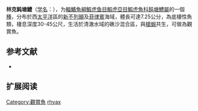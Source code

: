 {{Speciesbox 
| status = NE
| status_system = IUCN3.1
| taxon = Amblyeleotris rhyax
| authority =  [[Polunin|Polunin]] & [[Lubbock|Lubbock]], 1979
| synonyms = 
}}

'''林克鈍塘鱧'''（[[学名|学名]]：{{lang|la|'''''Amblyeleotris rhyax'''''}}），为[[輻鰭魚綱|輻鰭魚綱]][[鰕虎鱼目|鰕虎鱼目]][[鰕虎亞目|鰕虎亞目]][[鰕虎魚科|鰕虎魚科]][[鈍塘鱧屬|鈍塘鱧屬]]的一個[[種|種]]，分布於西[[太平洋|太平洋]]區的[[新不列顛|新不列顛]]及[[菲律賓|菲律賓]]海域，體長可達7.25公分，為底棲性魚類，棲息深度30-45公尺，生活於清澈水域的礁沙混合區，與[[槍蝦|槍蝦]]共生，可做為觀賞魚。

== 参考文献 ==
*{{FishBase_species|genus=Amblyeleotris|species=rhyax|year=2012|month=3}}

== 扩展阅读 ==
{{refbegin}}
{{wikispecies-inline|Amblyeleotris rhyax|林克鈍塘鱧}}
{{refend}}
{{Taxonbar|from=Q3753337}}

[[Category:觀賞魚|Category:觀賞魚]]
[[Category:鈍塘鱧屬|rhyax]]